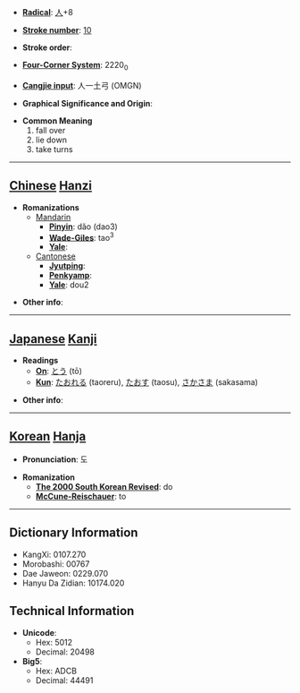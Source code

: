 * '''[[Wiktionary:Chinese radical index| Radical]]''': [[Wiktionary:Chinese radical index 人|人]]+8

* '''[[Wiktionary:Chinese total strokes index|Stroke number]]''': [[Wiktionary:Chinese total strokes index 10|10]]

* '''Stroke order''': 

* '''[[Wiktionary:Chinese four corner index|Four-Corner System]]''': 2220<sub>0</sub>

* '''[[Wiktionary:Chinese Cangjie index|Cangjie input]]''': 人一土弓 (OMGN)

* '''Graphical Significance and Origin''': 

* '''Common Meaning'''
*#fall over
*# lie down
*# take turns


----

== [[Chinese]] [[Hanzi]] ==

* '''Romanizations'''
** [[Mandarin]]
*** '''[[Pinyin]]''': dǎo (dao3)
*** '''[[Wade-Giles]]''': tao<sup>3</sup>
*** '''[[Yale]]''': 
**[[Cantonese]]
***'''[[Jyutping]]''':
***'''[[Penkyamp]]''': 
***'''[[Yale]]''': dou2

* '''Other info''': 

----

== [[Japanese]] [[Kanji]] ==

* '''Readings'''
** '''[[On]]''': [[とう]] (tō)
** '''[[Kun]]''': [[たおれる]] (taoreru), [[たおす]] (taosu), [[さかさま]] (sakasama)

* '''Other info''':  

----

== [[Korean]] [[Hanja]] ==

* '''Pronunciation''': 도

* '''Romanization'''
** '''[[The 2000 South Korean Revised Romanization|The 2000 South Korean Revised]]''': do
** '''[[McCune-Reischauer]]''': to

----

== Dictionary Information ==

* KangXi: 0107.270
* Morobashi: 00767
* Dae Jaweon: 0229.070
* Hanyu Da Zidian: 10174.020

== Technical Information ==

* '''Unicode''':
** Hex: 5012
** Decimal: 20498
* '''Big5''':
** Hex: ADCB
** Decimal: 44491